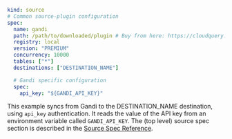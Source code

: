 ```yaml copy
kind: source
# Common source-plugin configuration
spec:
  name: gandi
  path: /path/to/downloaded/plugin # Buy from here: https://cloudquery.io/integrations/gandi
  registry: local
  version: "PREMIUM"
  concurrency: 10000
  tables: ["*"]
  destinations: ["DESTINATION_NAME"]

  # Gandi specific configuration
  spec:
    api_key: "${GANDI_API_KEY}"
```

This example syncs from Gandi to the DESTINATION_NAME destination, using `api_key` authentication. It reads the value of the API key from an environment variable called `GANDI_API_KEY`. The (top level) source spec section is described in the [Source Spec Reference](/docs/reference/source-spec).